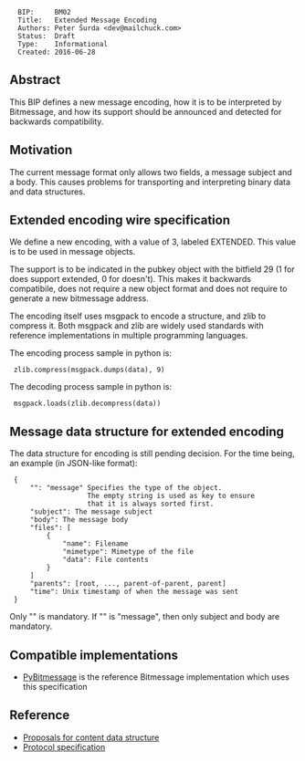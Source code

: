<pre>
  BIP:     BM02
  Title:   Extended Message Encoding
  Authors: Peter Šurda <dev@mailchuck.com>
  Status:  Draft
  Type:    Informational
  Created: 2016-06-28
</pre>

==Abstract==

This BIP defines a new message encoding, how it is to be interpreted by Bitmessage, and how its support should be announced and detected for backwards compatibility.

==Motivation==

The current message format only allows two fields, a message subject and a body. This causes problems for transporting and interpreting binary data and data structures.

==Extended encoding wire specification==

We define a new encoding, with a value of 3, labeled EXTENDED. This value is to be used in message objects.

The support is to be indicated in the pubkey object with the bitfield 29 (1 for does support extended, 0 for doesn't). This makes it backwards compatibile, does not require a new object format and does not require to generate a new bitmessage address.

The encoding itself uses msgpack to encode a structure, and zlib to compress it. Both msgpack and zlib are widely used standards with reference implementations in multiple programming languages.

The encoding process sample in python is:

  zlib.compress(msgpack.dumps(data), 9)

The decoding process sample in python is:

  msgpack.loads(zlib.decompress(data))

==Message data structure for extended encoding==

The data structure for encoding is still pending decision. For the time being, an example (in JSON-like format):

  {
      "": "message" Specifies the type of the object.
                    The empty string is used as key to ensure
                    that it is always sorted first.
      "subject": The message subject
      "body": The message body
      "files": [
          {
              "name": Filename
              "mimetype": Mimetype of the file
              "data": File contents
          }
      ]
      "parents": [root, ..., parent-of-parent, parent]
      "time": Unix timestamp of when the message was sent
  }

Only "" is mandatory. If "" is "message", then only subject and body are mandatory.  

==Compatible implementations==

* [[https://github.com/Bitmessage/PyBitmessage|PyBitmessage]] is the reference Bitmessage implementation which uses this specification

==Reference==
* [[https://www.reddit.com/r/bitmessage/comments/4mcc7x/proposals_for_content_data_structure/|Proposals for content data structure]]
* [[https://bitmessage.org/wiki/Protocol_specification|Protocol specification]]
